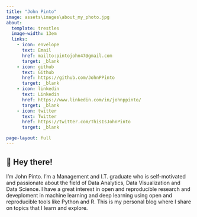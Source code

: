 ```yaml
---
title: "John Pinto"
image: assets\images\about_my_photo.jpg
about: 
  template: trestles
  image-width: 13em
  links: 
    - icon: envelope
      text: Email
      href: mailto:pintojohn47@gmail.com
      target: _blank
    - icon: github
      text: Github
      href: https://github.com/JohnPPinto
      target: _blank
    - icon: linkedin
      text: Linkedin
      href: https://www.linkedin.com/in/johnppinto/
      target: _blank
    - icon: twitter
      text: Twitter
      href: https://twitter.com/ThisIsJohnPinto
      target: _blank

page-layout: full
---
```

::: {.grid}

:::{.g-col-12 .g-col-md-12}
# 👋 Hey there!

:::{.lead}
I'm John Pinto. I'm a Management and I.T. graduate who is self-motivated and passionate about the field of Data Analytics, Data Visualization and Data Science. I have a great interest in open and reproducible research and deveploment in machine learning and deep learning using open and reproducible tools like Python and R. This is my personal blog where I share on topics that I learn and explore.
:::

:::

:::